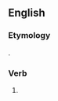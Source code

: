 ==English==

===Etymology===
{{affix|en|traffic|-k-|-ed}}.

===Verb===
{{head|en|verb form}}

# {{en-past of|traffic}}